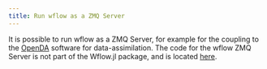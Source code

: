 ```yaml
---
title: Run wflow as a ZMQ Server
---
```


It is possible to run wflow as a ZMQ Server, for example for the coupling to the
[OpenDA](https://openda.org/) software for data-assimilation. The code for the wflow ZMQ
Server is not part of the Wflow.jl package, and is located
[here](https://github.com/Deltares/Wflow.jl/tree/master/server).

